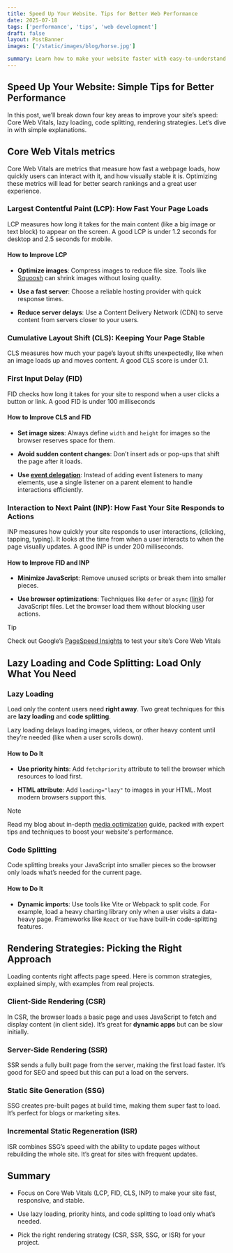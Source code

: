 ```yaml
---
title: Speed Up Your Website. Tips for Better Web Performance
date: 2025-07-18
tags: ['performance', 'tips', 'web development']
draft: false
layout: PostBanner
images: ['/static/images/blog/horse.jpg']

summary: Learn how to make your website faster with easy-to-understand tips on Core Web Vitals, lazy loading, code splitting and rendering strategies.
---
```


## Speed Up Your Website: Simple Tips for Better Performance

In this post, we’ll break down four key areas to improve your site’s speed: Core Web Vitals, lazy loading, code splitting, rendering strategies. Let’s dive in with simple explanations.

## Core Web Vitals metrics

Core Web Vitals are metrics that measure how fast a webpage loads, how quickly users can interact with it, and how visually stable it is. Optimizing these metrics will lead for better search rankings and a great user experience.

### Largest Contentful Paint (LCP): How Fast Your Page Loads

LCP measures how long it takes for the main content (like a big image or text block) to appear on the screen. A good LCP is under 1.2 seconds for desktop and 2.5 seconds for mobile.

#### How to Improve LCP

- **Optimize images**: Compress images to reduce file size. Tools like [Squoosh](/blog/my-best-resources#other-useful-sources) can shrink images without losing quality.

- **Use a fast server**: Choose a reliable hosting provider with quick response times.

- **Reduce server delays**: Use a Content Delivery Network (CDN) to serve content from servers closer to your users.

### Cumulative Layout Shift (CLS): Keeping Your Page Stable

CLS measures how much your page’s layout shifts unexpectedly, like when an image loads up and moves content. A good CLS score is under 0.1.

### First Input Delay (FID)

FID checks how long it takes for your site to respond when a user clicks a button or link. A good FID is under 100 milliseconds

#### How to Improve CLS and FID

- **Set image sizes**: Always define `width` and `height` for images so the browser reserves space for them.

- **Avoid sudden content changes**: Don’t insert ads or pop-ups that shift the page after it loads.

- **Use [event delegation](https://javascript.info/event-delegation)**: Instead of adding event listeners to many elements, use a single listener on a parent element to handle interactions efficiently.

### Interaction to Next Paint (INP): How Fast Your Site Responds to Actions

INP measures how quickly your site responds to user interactions, (clicking, tapping, typing). It looks at the time from when a user interacts to when the page visually updates. A good INP is under 200 milliseconds.

#### How to Improve FID and INP

- **Minimize JavaScript**: Remove unused scripts or break them into smaller pieces.

- **Use browser optimizations**: Techniques like `defer` or `async` ([link](https://javascript.info/script-async-defer)) for JavaScript files. Let the browser load them without blocking user actions.

> [!tip]
> Check out Google’s [PageSpeed Insights](https://pagespeed.web.dev/?ref=blog.shatlykabdullayev.com) to test your site’s Core Web Vitals

## Lazy Loading and Code Splitting: Load Only What You Need

### Lazy Loading

Load only the content users need **right away**. Two great techniques for this are **lazy loading** and **code splitting**.

Lazy loading delays loading images, videos, or other heavy content until they’re needed (like when a user scrolls down).

#### How to Do It

- **Use priority hints**: Add `fetchpriority` attribute to tell the browser which resources to load first.

- **HTML attribute**: Add `loading="lazy"` to images in your HTML. Most modern browsers support this.

> [!note]
> Read my blog about in-depth [media optimization](/blog/media-optimization) guide, packed with expert tips and techniques to boost your website's performance.

### Code Splitting

Code splitting breaks your JavaScript into smaller pieces so the browser only loads what’s needed for the current page.

#### How to Do It

- **Dynamic imports**: Use tools like Vite or Webpack to split code. For example, load a heavy charting library only when a user visits a data-heavy page. Frameworks like `React` or `Vue` have built-in code-splitting features.

## Rendering Strategies: Picking the Right Approach

Loading contents right affects page speed. Here is common strategies, explained simply, with examples from real projects.

### Client-Side Rendering (CSR)

In CSR, the browser loads a basic page and uses JavaScript to fetch and display content (in client side). It’s great for **dynamic apps** but can be slow initially.

### Server-Side Rendering (SSR)

SSR sends a fully built page from the server, making the first load faster. It’s good for SEO and speed but this can put a load on the servers.

### Static Site Generation (SSG)

SSG creates pre-built pages at build time, making them super fast to load. It’s perfect for blogs or marketing sites.

### Incremental Static Regeneration (ISR)

ISR combines SSG’s speed with the ability to update pages without rebuilding the whole site. It’s great for sites with frequent updates.

## Summary

- Focus on Core Web Vitals (LCP, FID, CLS, INP) to make your site fast, responsive, and stable.

- Use lazy loading, priority hints, and code splitting to load only what’s needed.

- Pick the right rendering strategy (CSR, SSR, SSG, or ISR) for your project.

